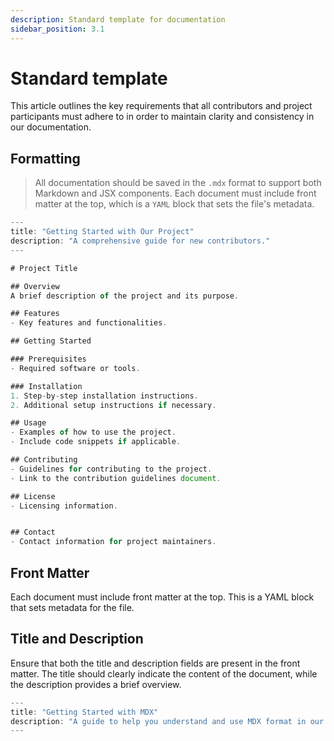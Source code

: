 ```yaml
---
description: Standard template for documentation
sidebar_position: 3.1
---
```


# Standard template
This article outlines the key requirements that all contributors and project participants must adhere to in order to maintain clarity and consistency in our documentation.

## Formatting
> All documentation should be saved in the `.mdx` format to support both Markdown and JSX components. Each document must include front matter at the top, which is a `YAML` block that sets the file's metadata.



```jsx
---
title: "Getting Started with Our Project"
description: "A comprehensive guide for new contributors."
---

# Project Title

## Overview
A brief description of the project and its purpose.

## Features
- Key features and functionalities.

## Getting Started

### Prerequisites
- Required software or tools.

### Installation
1. Step-by-step installation instructions.
2. Additional setup instructions if necessary.

## Usage
- Examples of how to use the project.
- Include code snippets if applicable.

## Contributing
- Guidelines for contributing to the project.
- Link to the contribution guidelines document.

## License
- Licensing information.


## Contact
- Contact information for project maintainers.
```





## Front Matter
Each document must include front matter at the top. This is a YAML block that sets metadata for the file.

## Title and Description
Ensure that both the title and description fields are present in the front matter. The title should clearly indicate the content of the document, while the description provides a brief overview.

```jsx
---
title: "Getting Started with MDX"
description: "A guide to help you understand and use MDX format in our documentation."
---
```